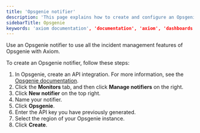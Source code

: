 ```yaml
---
title: 'Opsgenie notifier'
description: 'This page explains how to create and configure an Opsgenie notifier.'
sidebarTitle: Opsgenie
keywords: 'axiom documentation', 'documentation', 'axiom', 'dashboards', 'monitors', 'notifiers', 'slack', 'email', 'pagerduty', 'webhook', 'opsgenie', 'discord', 'discord webhook'
---
```


Use an Opsgenie notifier to use all the incident management features of Opsgenie with Axiom.

To create an Opsgenie notifier, follow these steps:

1. In Opsgenie, create an API integration. For more information, see the [Opsgenie documentation](https://support.atlassian.com/opsgenie/docs/create-a-default-api-integration/).
1. Click the **Monitors** tab, and then click **Manage notifiers** on the right.
1. Click **New notifier** on the top right.
1. Name your notifier.
1. Click **Opsgenie**.
1. Enter the API key you have previously generated.
1. Select the region of your Opsgenie instance.
1. Click **Create**.